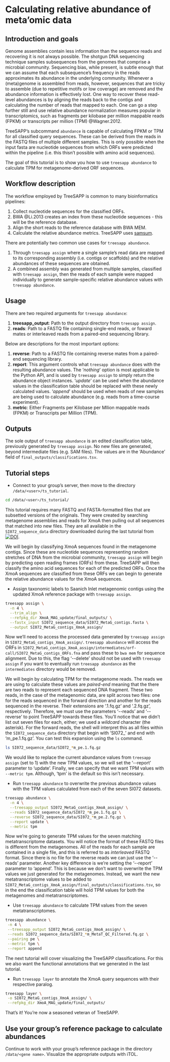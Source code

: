 # Calculating relative abundance of meta'omic data

## Introduction and goals

Genome assemblies contain less information than the sequence reads and recovering it is not always possible.
The shotgun DNA sequencing technique samples subsequences from the genomes that comprise a microbial community. Sequencing bias, while present, is subtle enough that we can assume that each subsequence's frequency in the reads approximates its abundance in the underlying community. Whenever a (meta)genome is assembled from reads, however, sequences that are tricky to assemble (due to repetitive motifs or low coverage) are removed and the abundance information is effectively lost.
One way to recover these read-level abundances is by aligning the reads back to the contigs and calculating the number of reads that mapped to each. One can go a step further still and use relative abundance normalization measures popular in transcriptomics, such as fragments per kilobase per million mappable reads (FPKM) or transcripts per million (TPM) @Wagner.2012.

TreeSAPP's subcommand `abundance` is capable of calculating FPKM or TPM for all classified query sequences. These can be derived from the reads in the FASTQ files of multiple different samples. This is only possible when the input fasta are nucleotide sequences from which ORFs were predicted within the pipeline (i.e. this thisn't possible with amino acid sequences).

The goal of this tutorial is to show you how to use `treesapp abundance` to calculate TPM for metagenome-derived ORF sequences.

## Workflow description

The workflow employed by TreeSAPP is common to many bioinformatics pipelines:

1.  Collect nucleotide sequences for the classified ORFs.
2.  BWA @Li.2013 creates an index from these nucleotide sequences - this will be the reference database.
3.  Align the short reads to the reference database with BWA MEM.
4.  Calculate the relative abundance metrics. TreeSAPP uses [samsum](https://github.com/hallamlab/samsum).

There are potentially two common use cases for `treesapp abundance`.

1.  Through `treesapp assign` where a single sample's read data are mapped to its corresponding assembly (i.e. contigs or scaffolds) and the relative abundances of these sequences are obtained.
2.  A combined assembly was generated from multiple samples, classified with `treesapp assign`, then the reads of each sample were mapped individually to generate sample-specific relative abundance values with `treesapp abundance`.

## Usage

There are two required arguments for `treesapp abundance`:

1.  **treesapp_output**: Path to the output directory from `treesapp assign`.
2.  **reads**: Path to a FASTQ file containing single-end reads, or foward mates or interleaved reads from a paired-end sequencing library.

Below are descriptions for the most important options:

1.  **reverse**: Path to a FASTQ file containing reverse mates from a paired-end sequencing library.
2.  **report**: This argument controls what `treesapp abundance` does with the resulting abundance values. The '*nothing*' option is most applicable to the Python API, and is used by `treesapp assign` to simply return the abundance object instances. '*update*' can be used when the abundance values in the classification table should be replaced with these newly calculated values. '*append*' should be used when reads of new samples are being used to calculate abundance (e.g. reads from a time-course experiment).
3.  **metric**: Either Fragments per Kilobase per Mllion mappable reads (FPKM) or Transcripts per Million (TPM).

## Outputs

The sole output of `treesapp abundance` is an edited classification table, previously generated by `treesapp assign`. No new files are generated, beyond intermediate files (e.g. SAM files). The values are in the 'Abundance' field of `final_outputs/classifications.tsv`.

## Tutorial steps

-   Connect to your group's server, then move to the directory `/data/<user>/ts_tutorial`.

```bash
cd /data/<user>/ts_tutorial/
```

This tutorial requires many FASTQ and FASTA-formatted files that are subsetted versions of the originals.
They were created by searching metagenome assemblies and reads for XmoA then pulling out all sequences that matched into new files.
They are all available in the `SI072_sequence_data` directory downloaded during the last tutorial from [![DOI](https://zenodo.org/badge/DOI/10.5281/zenodo.6323402.svg)](https://doi.org/10.5281/zenodo.6323402).

We will begin by classifying XmoA sequences found in the metagenome contigs. Since these are nucleotide sequences representing random stretches of DNA from the microbial community, `treesapp assign` will begin by predicting open reading frames (ORFs) from these. TreeSAPP will then classify the amino acid sequences for each of the predicted ORFs. Once the XmoA sequences are classified from these ORFs we can begin to generate the relative abundance values for the XmoA sequences.

-  Assign taxonomic labels to Saanich Inlet metagenomic contigs using the updated XmoA reference package with `treesapp assign`.

```bash
treesapp assign \
  -n 4 \
  --trim_align \
  --refpkg_dir XmoA_MAG_update/final_outputs/ \
  --fastx_input SI072_sequence_data/SI072_MetaG_contigs.fasta \
  --output SI072_MetaG_contigs_XmoA_assign/
```

Now we'll need to access the processed data generated by `treesapp assign` in `SI072_MetaG_contigs_XmoA_assign/`. `treesapp abundance` will access the ORFs in `SI072_MetaG_contigs_XmoA_assign/intermediates/orf-call/SI072_MetaG_contigs_ORFs.fna` and pass these to `bwa mem` for sequence alignment. Due to this, the flag '\--delete' should not be used with `treesapp assign` if you want to eventually run `treesapp abundance` as the `intermediates` directory would be removed.

We will begin by calculating TPM for the metagenome reads.
The reads we are using to calculate these values are *paired-end* meaning that the there are two reads to represent each sequenced DNA fragment. These two reads, in the case of the metagenomic data, are split across two files: one for the reads sequenced in the forward direction and another for the reads sequenced in the reverse. Their extensions are '.1.fq.gz' and '.2.fq.gz', respectively. Therefore, we must use the parameters '\--reads' and '\--reverse' to point TreeSAPP towards these files. You'll notice that we didn't list out seven files for each, either; we used a *wildcard* character (the asterisk). For the forward reads, the shell will interpret this as all files within the `SI072_sequence_data` directory that begin with 'SI072_' and end with 'm_pe.1.fq.gz'. You can test this expansion using the `ls` command.

```bash
ls SI072_sequence_data/SI072_*m_pe.1.fq.gz
```

We would like to replace the current abundance values from `treesapp assign` (set to 1) with the new TPM values, so we will set the '\--report' parameter to 'update'.
Finally, we can specify that we want TPM values with `--metric tpm`. Although, 'tpm' is the default so this isn't necessary.

- Run `treesapp abundance` to overwrite the previous abundance values with the TPM values calculated from each of the seven SI072 datasets.

```bash
treesapp abundance \
  -n 4 \
  --treesapp_output SI072_MetaG_contigs_XmoA_assign/ \
  --reads SI072_sequence_data/SI072_*m_pe.1.fq.gz \
  --reverse SI072_sequence_data/SI072_*m_pe.2.fq.gz \
  --report update \
  --metric tpm
```

Now we're going to generate TPM values for the seven matching metatranscriptome datasets. You will notice the format of these FASTQ files is different from the metagenomes. All of the reads for each sample are contained in a single file, and this is referred to as *interleaved* FASTQ format.
Since there is no file for the reverse reads we can just use the '\--reads' parameter.
Another key difference is we're setting the '\--report' parameter to 'append'. This is because we don't want to overwrite the TPM values we just generated for the metagenomes. Instead, we want the new metatranscriptome values to be added to `SI072_MetaG_contigs_XmoA_assign/final_outputs/classifications.tsv`, so in the end the classification table will hold TPM values for both the metagenomes and metatranscriptomes.

- Use `treesapp abundance` to calculate TPM values from the seven metatranscriptomes.

```bash
treesapp abundance \
 -n 4 \
 --treesapp_output SI072_MetaG_contigs_XmoA_assign/ \
 --reads SI072_sequence_data/SI072_*m_MetaT_QC_Filtered.fq.gz \
 --pairing pe \
 --metric tpm \
 --report append
```

The next tutorial will cover visualizing the TreeSAPP classifications. For this we also want the functional annotations that we generated in the last tutorial.

- Run `treesapp layer` to annotate the XmoA query sequences with their respective paralog.

```bash
treesapp layer \
 -o SI072_MetaG_contigs_XmoA_assign/ \
 --refpkg_dir XmoA_MAG_update/final_outputs/
```

That's it! You're now a seasoned veteran of TreeSAPP.

## Use your group's reference package to calculate abundances

Continue to work with your group's reference package in the directory `/data/<gene name>`. Visualize the appropriate outputs with iTOL.
